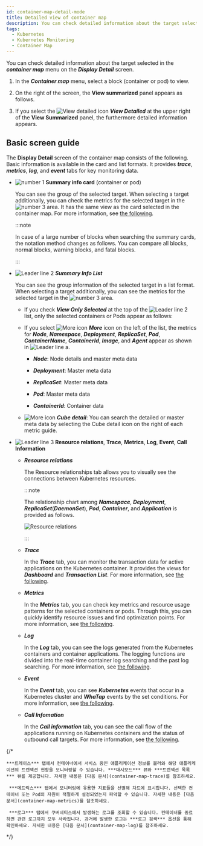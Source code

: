 ```yaml
---
id: container-map-detail-mode
title: Detailed view of container map
description: You can check detailed information about the target selected in the container map menu on the detailed view screen.
tags:
  - Kubernetes
  - Kubernetes Monitoring
  - Container Map
---
```


You can check detailed information about the target selected in the **_container map_** menu on the **_Display Detail_** screen.

1. In the **_Container map_** menu, select a block (container or pod) to view. 

2. On the right of the screen, the **View summarized** panel appears as follows. 

   <ImgLang img='k8s-container-sum.png' desc='Container map summary view' />

3. If you select the ![View detailed icon](/img/ico-detail-mode.svg) **_View Detailed_** at the upper right of the **View Summarized** panel, the furthermore detailed information appears.

## Basic screen guide

The **Display Detail** screen of the container map consists of the following. Basic information is available in the card and list formats. It provides **_trace_**, **_metrics_**, **_log_**, and **_event_** tabs for key monitoring data. 

<ImgLang img='k8s-container-detail.png' desc='Detailed view screen' />

- ![number 1](/img/number-01.png) **Summary info card** (container or pod)

  You can see the group of the selected target. When selecting a target additionally, you can check the metrics for the selected target in the ![number 3](/img/number-03.png) area. It has the same view as the card selected in the container map. For more information, see [the following](container-map).

  :::note

  In case of a large number of blocks when searching the summary cards, the notation method changes as follows. You can compare all blocks, <span class='normal'>normal</span> blocks, <span class='slow'>warning</span> blocks, and <span class='vslow'>fatal</span> blocks.

  <ImgLang img='k8s-container-card-block.png' desc='블록 개수가 많을 경우 요약 정보 카드' />

  :::

- ![Leader line 2](/img/number-02.png) ***Summary Info List***

  You can see the group information of the selected target in a list format. When selecting a target additionally, you can see the metrics for the selected target in the ![number 3](/img/number-03.png) area. 

  - If you check **_View Only Selected_** at the top of the ![Leader line 2](/img/number-02.png) list, only the selected containers or Pods appear as follows: 

    <ImgLang img='k8s-container-detail-list-selected.png' desc='View only selected' />

  - If you select ![More icon](/img/right-arrow.svg) **_More_** icon on the left of the list, the metrics for **_Node_**, **_Namespace_**, **_Deployment_**, **_ReplicaSet_**, **_Pod_**, **_ContainerName_**, **_ContainerId_**, **_Image_**, and **_Agent_** appear as shown in ![Leader line a](/img/char-a.svg).

    - **_Node_**: Node details and master meta data

    - **_Deployment_**: Master meta data

    - **_ReplicaSet_**: Master meta data

    - **_Pod_**: Master meta data

    - **_ContainerId_**: Container data

  - ![More icon](/img/ico-more.svg) **_Cube detail_**: You can search the detailed or master meta data by selecting the Cube detail icon on the right of each metric guide.

- ![Leader line 3](/img/number-03.png) **Resource relations**, **Trace**, **Metrics**, **Log**, **Event**, **Call Information**

  - **_Resource relations_**

    The Resource relationships tab allows you to visually see the connections between Kubernetes resources. 

    :::note 

    The relationship chart among **_Namespace_**, **_Deployment_**, **_ReplicaSet_**(**_DaemonSet_**), **_Pod_**, **_Container_**, and **_Application_** is provided as follows. 

    ![Resource relations](/img/k8s-container-detail-rr-s.png)

    :::

  - **_Trace_** 

    In the **_Trace_** tab, you can monitor the transaction data for active applications on the Kubernetes container. It provides the views for **_Dashboard_** and **_Transaction List_**. For more information, see [the following](container-map-trace).

  - **_Metrics_**

    In the **_Metrics_** tab, you can check key metrics and resource usage patterns for the selected containers or pods. Through this, you can quickly identify resource issues and find optimization points. For more information, see [the following](container-map-metrics).

  - **_Log_** 

    In the **_Log_** tab, you can see the logs generated from the Kubernetes containers and container applications. The logging functions are divided into the real-time container log searching and the past log searching. For more information, see [the following](container-map-log).

  - **_Event_** 

    In the **_Event_** tab, you can see **_Kubernetes_** events that occur in a Kubernetes cluster and **_WhaTap_** events by the set conditions. For more information, see [the following](container-map-event).

  - **_Call Infomation_**

    In the **_Call information_** tab, you can see the call flow of the applications running on Kubernetes containers and the status of outbound call targets. For more information, see [the following](container-map-call-information).

{/* 

```
***트레이스*** 탭에서 컨테이너에서 서비스 중인 애플리케이션 정보를 불러와 해당 애플리케이션의 트랜잭션 현황을 모니터링할 수 있습니다. ***대시보드*** 뷰와 ***트랜잭션 목록*** 뷰를 제공합니다. 자세한 내용은 [다음 문서](container-map-trace)를 참조하세요.

 ***메트릭스*** 탭에서 모니터링에 유용한 지표들을 선별해 차트에 표시합니다. 선택한 컨테이너 또는 Pod의 자원이 적절하게 설정되었는지 파악할 수 있습니다. 자세한 내용은 [다음 문서](container-map-metrics)를 참조하세요.

 ***로그*** 탭에서 쿠버네티스에서 발생하는 로그를 조회할 수 있습니다. 컨테이너를 종료하면 관련 로그까지 모두 사라집니다. 과거에 발생한 로그는 ***로그 검색*** 옵션을 통해 확인하세요. 자세한 내용은 [다음 문서](container-map-log)를 참조하세요.
```

*/}
